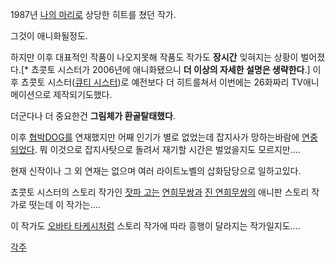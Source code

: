 1987년 [[나의 마리]]로 상당한 히트를 쳤던 작가.

그것이 애니화될정도.

하지만 이후 대표적인 작품이 나오지못해 작품도 작가도 '''장시간''' 잊혀지는 상황이 벌어졌다.[* 쵸콧토 시스터가 2006년에 애니화됐으니 '''더 이상의 자세한 설명은 생략한다'''.] 이후 쵸콧토 시스터([[큐티 시스터]])로 예전보다 더 히트를쳐서 이번에는 26화짜리 TV애니메이션으로 제작되기도했다.

더군다나 더 중요한건 '''그림체가 환골탈태했다'''.

이후 [[협박DOG]]를 연재했지만 어째 인기가 별로 없었는데 잡지사가 망하는바람에 [[연중]]되었다. 뭐 이것으로 잡지사탓으로 돌려서 재기할 시간은 벌었을지도 모르지만....

현재 신작이나 그 외 연재는 없으며 여러 라이트노벨의 삽화담당으로 일하고있다.

쵸콧토 시스터의 스토리 작가인 [[잣파 고]]는 [[연희무쌍]]과 [[진 연희무쌍]]의 애니판 스토리 작가로 떳는데 이 작가는....

이 작가도 [[오바타 타케시]]처럼 스토리 작가에 따라 흥행이 달라지는 작가일지도....

[[각주]]
